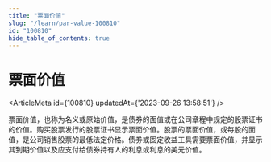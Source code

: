 ```yaml
---
title: "票面价值"
slug: "/learn/par-value-100810"
id: "100810"
hide_table_of_contents: true
---
```



# 票面价值

<ArticleMeta id={100810} updatedAt={'2023-09-26 13:58:51'} />
<div className='border-solid border-b border-t-0 my-4 border-[var(--ifm-color-gray-300)]' />

票面价值，也称为名义或原始价值，是债券的面值或在公司章程中规定的股票证书的价值。购买股票发行的股票证书显示票面价值。股票的票面价值，或每股的面值，是公司销售股票的最低法定价格。债券或固定收益工具需要票面价值，并显示其到期价值以及应支付给债券持有人的利息或利息的美元价值。
